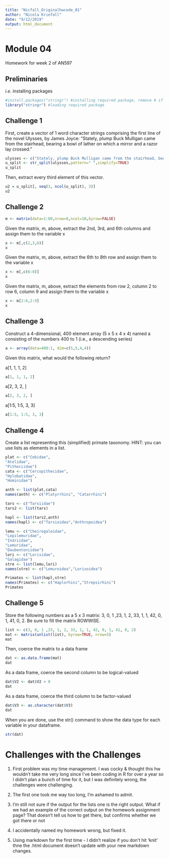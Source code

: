 ```yaml
---
title: "Nicfall_Originalhwcode_01"
author: "Nicola Kriefall"
date: "9/12/2019"
output: html_document
---
```


# Module 04

Homework for week 2 of AN597

## Preliminaries

<i>i.e.</i> installing packages

```r
#install.packages("stringr") #installing required package, remove # if you don't have this package installed yet
library("stringr") #loading required package
```

## Challenge 1

First, create a vector of 1 word character strings comprising the first line of the novel Ulysses, by James Joyce: “Stately, plump Buck Mulligan came from the stairhead, bearing a bowl of lather on which a mirror and a razor lay crossed.”

```r
ulysses <- c("Stately, plump Buck Mulligan came from the stairhead, bearing a bowl of lather on which a mirror and a razor lay crossed.")
u_split <- str_split(ulysses,pattern=" ",simplify=TRUE)
u_split
```

Then, extract every third element of this vector.

```r
u2 = u_split[, seq(3, ncol(u_split), 3)]
u2
```

## Challenge 2

```r
m <- matrix(data=1:80,nrow=8,ncol=10,byrow=FALSE)
```

Given the matrix, m, above, extract the 2nd, 3rd, and 6th columns and assign them to the variable x

```r
x <- m[,c(2,3,6)]
x
```

Given the matrix, m, above, extract the 6th to 8th row and assign them to the variable x

```r
x <- m[,c(6:8)]
x
```

Given the matrix, m, above, extract the elements from row 2, column 2 to row 6, column 9 and assign them to the variable x

```r
x <- m[2:6,2:9]
x
```

## Challenge 3

Construct a 4-dimensional, 400 element array (5 x 5 x 4 x 4) named a consisting of the numbers 400 to 1 (i.e., a descending series)


```r
a <- array(data=400:1, dim=c(5,5,4,4))
```

Given this matrix, what would the following return?

a[1, 1, 1, 2]
```r
a[1, 1, 1, 2]
```

a[2, 3, 2, ]
```r
a[2, 3, 2, ]
```

a[1:5, 1:5, 3, 3]
```r
a[1:5, 1:5, 3, 3]
```

## Challenge 4

Create a list representing this (simplified) primate taxonomy. HINT: you can use lists as elements in a list.

```r

plat <- c("Cebidae",
"Atelidae",
"Pitheciidae")
cata <- c("Cercopithecidae",
"Hylobatidae",
"Hominidae")

anth <- list(plat,cata)
names(anth) <- c("Platyrrhini", "Catarrhini")

tars <- c("Tarsiidae")
tars2 <- list(tars)

hapl <- list(tars2,anth)
names(hapl) <- c("Tarsioidea","Anthropoidea")

lemu <- c("Cheirogaleidae",
"Lepilemuridae",
"Indriidae",
"Lemuridae",
"Daubentoniidae")
lori <- c("Lorisidae",
"Galagidae")
stre <- list(lemu,lori)
names(stre) <- c("Lemuroidea","Lorisoidea")

Primates <- list(hapl,stre)
names(Primates) <- c("Haplorhini","Strepsirhini")
Primates

```

## Challenge 5

Store the following numbers as a 5 x 3 matrix: 3, 0, 1 ,23, 1, 2, 33, 1, 1, 42, 0, 1, 41, 0, 2. Be sure to fill the matrix ROWWISE.

```r
list <- c(3, 0, 1 ,23, 1, 2, 33, 1, 1, 42, 0, 1, 41, 0, 2)
mat <- matrix(unlist(list), byrow=TRUE, nrow=5)
mat
```

Then, coerce the matrix to a data frame

```r
dat <- as.data.frame(mat)
dat
```

As a data frame, coerce the second column to be logical-valued

```r
dat$V2 <- dat$V2 > 0
dat
```

As a data frame, coerce the third column to be factor-valued

```r
dat$V3 <- as.character(dat$V3)
dat
```

When you are done, use the str() command to show the data type for each variable in your dataframe.

```r
str(dat)
```

# Challenges with the Challenges

1. First problem was my time management. I was cocky & thought this hw wouldn't take me very long since I've been coding in R for over a year so I didn't plan a bunch of time for it, but I was definitely wrong, the challenges were challenging.

2. The first one took me way too long, I'm ashamed to admit. 

3. I'm still not sure if the output for the lists one is the right output. What if we had an example of the correct output on the homework assignment page? That doesn't tell us how to get there, but confirms whether we got there or not

4. I accidentally named my homework wrong, but fixed it.

5. Using markdown for the first time - I didn't realize if you don't hit 'knit' thne the .html document doesn't update with your new markdown changes.